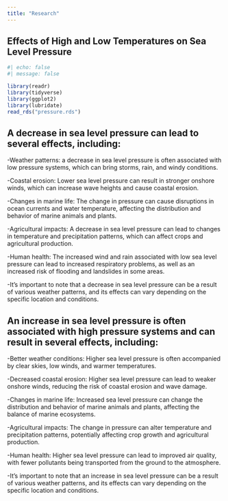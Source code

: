 ```yaml
---
title: "Research"
---
```

## Effects of High and Low Temperatures on Sea Level Pressure

```r
#| echo: false
#| message: false

library(readr)
library(tidyverse)
library(ggplot2)
library(lubridate)
read_rds("pressure.rds")
```



## A decrease in sea level pressure can lead to several effects, including:

-Weather patterns: a decrease in sea level pressure is often associated with low pressure systems, which can bring storms, rain, and windy conditions.

-Coastal erosion: Lower sea level pressure can result in stronger onshore winds, which can increase wave heights and cause coastal erosion.

-Changes in marine life: The change in pressure can cause disruptions in ocean currents and water temperature, affecting the distribution and behavior of marine animals and plants.

-Agricultural impacts: A decrease in sea level pressure can lead to changes in temperature and precipitation patterns, which can affect crops and agricultural production.

-Human health: The increased wind and rain associated with low sea level pressure can lead to increased respiratory problems, as well as an increased risk of flooding and landslides in some areas.

-It's important to note that a decrease in sea level pressure can be a result of various weather patterns, and its effects can vary depending on the specific location and conditions.


## An increase in sea level pressure is often associated with high pressure systems and can result in several effects, including:

-Better weather conditions: Higher sea level pressure is often accompanied by clear skies, low winds, and warmer temperatures.

-Decreased coastal erosion: Higher sea level pressure can lead to weaker onshore winds, reducing the risk of coastal erosion and wave damage.

-Changes in marine life: Increased sea level pressure can change the distribution and behavior of marine animals and plants, affecting the balance of marine ecosystems.

-Agricultural impacts: The change in pressure can alter temperature and precipitation patterns, potentially affecting crop growth and agricultural production.

-Human health: Higher sea level pressure can lead to improved air quality, with fewer pollutants being transported from the ground to the atmosphere.

-It's important to note that an increase in sea level pressure can be a result of various weather patterns, and its effects can vary depending on the specific location and conditions.

